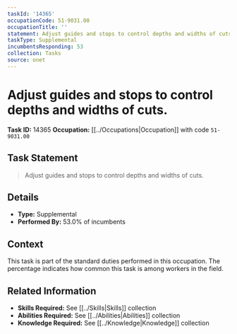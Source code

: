 ```yaml
---
taskId: '14365'
occupationCode: 51-9031.00
occupationTitle: ''
statement: Adjust guides and stops to control depths and widths of cuts.
taskType: Supplemental
incumbentsResponding: 53
collection: Tasks
source: onet
---
```

# Adjust guides and stops to control depths and widths of cuts.

**Task ID:** 14365
**Occupation:** [[../Occupations|Occupation]] with code `51-9031.00`

## Task Statement

> Adjust guides and stops to control depths and widths of cuts.

## Details

- **Type:** Supplemental
- **Performed By:** 53.0% of incumbents

## Context

This task is part of the standard duties performed in this occupation. The percentage indicates how common this task is among workers in the field.

## Related Information

- **Skills Required:** See [[../Skills|Skills]] collection
- **Abilities Required:** See [[../Abilities|Abilities]] collection
- **Knowledge Required:** See [[../Knowledge|Knowledge]] collection
